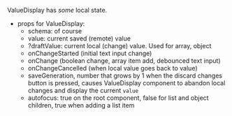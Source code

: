 ValueDisplay has _some_ local state.

- props for ValueDisplay:
  - schema: of course
  - value: current saved (remote) value
  - ?draftValue: current local (change) value. Used for array, object
  - onChangeStarted (initial text input change)
  - onChange (boolean change, array item add, debounced text input)
  - onChangeCancelled (when local value goes back to value)
  - saveGeneration, number that grows by 1 when the discard changes button is pressed, causes ValueDisplay component to abandon local changes and display the current `value`
  - autofocus: true on the root component, false for list and object children, true when adding a list item
